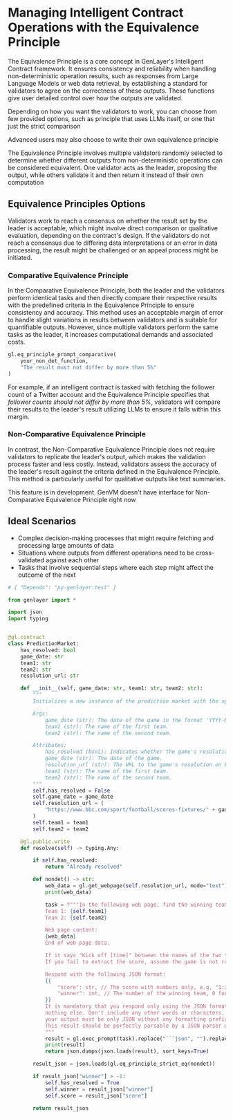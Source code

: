 
# Managing Intelligent Contract Operations with the Equivalence Principle

The Equivalence Principle is a core concept in GenLayer's Intelligent Contract framework. It ensures consistency and reliability when handling non-deterministic operation results, such as responses from Large Language Models or web data retrieval, by establishing a standard for validators to agree on the correctness of these outputs. These functions give user detailed control over how the outputs are validated.

Depending on how you want the validators to work, you can choose from few provided options, such as principle that uses LLMs itself, or one that just the strict comparison

<Callout emoji="💡">
    Advanced users may also choose to write their own equivalence principle
</Callout>


The Equivalence Principle involves multiple validators randomly selected to determine whether different outputs from non-deterministic operations can be considered equivalent. One validator acts as the leader, proposing the output, while others validate it and then return it instead of their own computation

## Equivalence Principles Options

Validators work to reach a consensus on whether the result set by the leader is acceptable, which might involve direct comparison or qualitative evaluation, depending on the contract's design. If the validators do not reach a consensus due to differing data interpretations or an error in data processing, the result might be challenged or an appeal process might be initiated.

### Comparative Equivalence Principle

In the Comparative Equivalence Principle, both the leader and the validators perform identical tasks and then directly compare their respective results with the predefined criteria in the Equivalence Principle to ensure consistency and accuracy. This method uses an acceptable margin of error to handle slight variations in results between validators and is suitable for quantifiable outputs. However, since multiple validators perform the same tasks as the leader, it increases computational demands and associated costs.

```python
gl.eq_principle_prompt_comparative(
    your_non_det_function,
    "The result must not differ by more than 5%"
)
```
For example, if an intelligent contract is tasked with fetching the follower count of a Twitter account and the Equivalence Principle specifies that _follower counts should not differ by more than 5%_, validators will compare their results to the leader's result utilizing LLMs to ensure it falls within this margin.

### Non-Comparative Equivalence Principle

In contrast, the Non-Comparative Equivalence Principle does not require validators to replicate the leader's output, which makes the validation process faster and less costly. Instead, validators assess the accuracy of the leader's result against the criteria defined in the Equivalence Principle. This method is particularly useful for qualitative outputs like text summaries.

<Callout type="info" emoji="🏗️">
    This feature is in development. GenVM doesn't have interface for Non-Comparative Equivalence Principle right now
</Callout>

## Ideal Scenarios

- Complex decision-making processes that might require fetching and processing large amounts of data
- Situations where outputs from different operations need to be cross-validated against each other
- Tasks that involve sequential steps where each step might affect the outcome of the next

```python copy
# { "Depends": "py-genlayer:test" }

from genlayer import *

import json
import typing


@gl.contract
class PredictionMarket:
    has_resolved: bool
    game_date: str
    team1: str
    team2: str
    resolution_url: str

    def __init__(self, game_date: str, team1: str, team2: str):
        """
        Initializes a new instance of the prediction market with the specified game date and teams.

        Args:
            game_date (str): The date of the game in the format 'YYYY-MM-DD'.
            team1 (str): The name of the first team.
            team2 (str): The name of the second team.

        Attributes:
            has_resolved (bool): Indicates whether the game's resolution has been processed. Default is False.
            game_date (str): The date of the game.
            resolution_url (str): The URL to the game's resolution on BBC Sport.
            team1 (str): The name of the first team.
            team2 (str): The name of the second team.
        """
        self.has_resolved = False
        self.game_date = game_date
        self.resolution_url = (
            "https://www.bbc.com/sport/football/scores-fixtures/" + game_date
        )
        self.team1 = team1
        self.team2 = team2

    @gl.public.write
    def resolve(self) -> typing.Any:

        if self.has_resolved:
            return "Already resolved"

        def nondet() -> str:
            web_data = gl.get_webpage(self.resolution_url, mode="text")
            print(web_data)

            task = f"""In the following web page, find the winning team in a matchup between the following teams:
            Team 1: {self.team1}
            Team 2: {self.team2}

            Web page content:
            {web_data}
            End of web page data.

            If it says "Kick off [time]" between the names of the two teams, it means the game hasn't started yet.
            If you fail to extract the score, assume the game is not resolved yet.

            Respond with the following JSON format:
            {{
                "score": str, // The score with numbers only, e.g, "1:2", or "-" if the game is not resolved yet
                "winner": int, // The number of the winning team, 0 for draw, or -1 if the game is not yet finished
            }}
            It is mandatory that you respond only using the JSON format above,
            nothing else. Don't include any other words or characters,
            your output must be only JSON without any formatting prefix or suffix.
            This result should be perfectly parsable by a JSON parser without errors.
            """
            result = gl.exec_prompt(task).replace("```json", "").replace("```", "")
            print(result)
            return json.dumps(json.loads(result), sort_keys=True)

        result_json = json.loads(gl.eq_principle_strict_eq(nondet))

        if result_json["winner"] > -1:
            self.has_resolved = True
            self.winner = result_json["winner"]
            self.score = result_json["score"]

        return result_json
```
